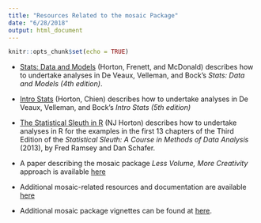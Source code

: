 ```yaml
---
title: "Resources Related to the mosaic Package"
date: "6/28/2018"
output: html_document
---
```


```r
knitr::opts_chunk$set(echo = TRUE)
```

- [Stats: Data and Models](http://nhorton.people.amherst.edu/SDM4) (Horton, Frenett, and McDonald) describes how to undertake analyses in De Veaux, Velleman, and Bock's *Stats: Data and Models (4th edition)*.

- [Intro Stats](https://nhorton.people.amherst.edu/is5/) (Horton, Chien) describes how to undertake analyses in De Veaux, Velleman, and Bock's *Intro Stats (5th edition)*

- [The Statistical Sleuth in R](http://nhorton.people.amherst.edu/sleuth) (NJ Horton) describes how to undertake analyses in R for the examples in the first 13 chapters of the Third Edition of the *Statistical Sleuth: A Course in Methods of Data Analysis* (2013), by Fred Ramsey and Dan Schafer.

- A paper describing the mosaic package *Less Volume, More Creativity* approach is available [here](https://journal.r-project.org/archive/2017/RJ-2017-024) 

- Additional mosaic-related resources and documentation are available [here](https://cran.r-project.org/web/packages/mosaic/vignettes/mosaic-resources.html) 

- Additional mosaic package vignettes can be found at [here](http://cran.r-project.org/web/packages/mosaic).